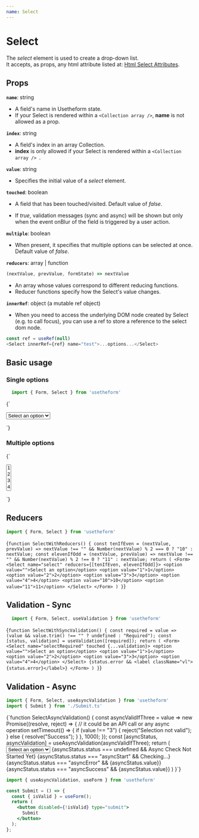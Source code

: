 ---
name: Select
---



# Select
The *select* element is used to create a drop-down list. <br />
It accepts, as props, any html attribute listed at: [Html Select Attributes](https://www.w3schools.com/tags/tag_select.asp).

## Props

**`name`**: string

- A field's name in Usetheform state. <br />
- If your Select is rendered within a `<Collection array />`, **name** is not allowed as a prop.

**`index`**: string

- A field's index in an array Collection. <br />
- **index** is only allowed if your Select is rendered within a `<Collection array /> `.

**`value`**: string

- Specifies the initial value of a *select* element.

**`touched`**: boolean

- A field that has been touched/visited. Default value of *false*.

- If *true*, validation messages (sync and async) will be shown but only when the event onBlur of the field is triggered by a user action.

**`multiple`**: boolean

- When present, it specifies that multiple options can be selected at once. Default value of *false*.

**`reducers`**: array | function

```javascript
(nextValue, prevValue, formState) => nextValue
```

- An array whose values correspond to different reducing functions.
- Reducer functions specify how the Select's value changes.

**`innerRef`**: object (a mutable ref object)

- When you need to access the underlying DOM node created by Select (e.g. to call focus), you can use a ref to store a reference to the select dom node.

```javascript
const ref = useRef(null)
<Select innerRef={ref} name="test">...options...</Select>
```

## Basic usage

### Single options

```javascript
  import { Form, Select } from 'usetheform'
```

<Playground>{`<Form>
    <Select name="select">
      <option value="">Select an option</option>
      <option value="1">1</option>
      <option value="2">2</option>
      <option value="3">3</option>
      <option value="4">4</option>
    </Select>
  </Form>`}
</Playground>

### Multiple options

<Playground>{`<Form>
    <Select name="select" multiple>
      <option value="1">1</option>
      <option value="2">2</option>
      <option value="3">3</option>
      <option value="4">4</option>
    </Select>
  </Form>`}
</Playground>


## Reducers

```javascript
import { Form, Select } from 'usetheform'
```

<Playground>{`function SelectWithReducers() {
    const tenIfEven = (nextValue, prevValue) => nextValue !== "" && Number(nextValue) % 2 === 0 ? "10" : nextValue;
    const elevenIfOdd = (nextValue, prevValue) => nextValue !== "" && Number(nextValue) % 2 !== 0 ? "11" : nextValue;
    return (
      <Form>
        <Select name="select" reducers={[tenIfEven, elevenIfOdd]}>
          <option value="">Select an option</option>
          <option value="1">1</option>
          <option value="2">2</option>
          <option value="3">3</option>
          <option value="4">4</option>
          <option value="10">10</option>
          <option value="11">11</option>
        </Select>
      </Form>
    )
  }`}
</Playground>

## Validation - Sync

```javascript
  import { Form, Select, useValidation } from 'usetheform'
```

<Playground>{`function SelectWithSyncValidation() {
    const required = value => (value && value.trim() !== "" ? undefined : "Required");
    const [status, validation] = useValidation([required]);
    return (
      <Form>
        <Select name="selectRequired" touched {...validation}>
          <option value="">Select an option</option>
          <option value="1">1</option>
          <option value="2">2</option>
          <option value="3">3</option>
          <option value="4">4</option>
        </Select>
        {status.error && <label className="vl">{status.error}</label>}
      </Form>
    )
  }`}
</Playground>

## Validation - Async

```javascript
import { Form, Select, useAsyncValidation } from 'usetheform'
import { Submit } from './Submit.ts'
```

<Playground>
{`function SelectAsyncValidation() {
    const asyncValidIfThree = value =>
      new Promise((resolve, reject) => {
        // it could be an API call or any async operation
        setTimeout(() => {
          if (value !== "3") {
            reject("Selection not valid");
          } else {
            resolve("Success");
          }
        }, 1000);
    });
    const [asyncStatus, asyncValidation] = useAsyncValidation(asyncValidIfThree);
    return (
      <Form>
         <Select name="selectRequired" touched {...asyncValidation}>
          <option value="">Select an option</option>
          <option value="1">1</option>
          <option value="2">2</option>
          <option value="3">3</option>
        </Select>
        {asyncStatus.status === undefined && <label className="vl">Async Check Not Started Yet</label>}
        {asyncStatus.status === "asyncStart" && <label className="vl">Checking...</label>}
        {asyncStatus.status === "asyncError" && <label className="vl">{asyncStatus.value}</label>}
        {asyncStatus.status === "asyncSuccess" && <label className="vl">{asyncStatus.value}</label>}
        <Submit />
      </Form>
    )
  }`}
</Playground>

```jsx title="Submit.ts"
import { useAsyncValidation, useForm } from 'usetheform'

const Submit = () => {
  const { isValid } = useForm();
  return (
    <button disabled={!isValid} type="submit">
      Submit
    </button>
  );
};
```